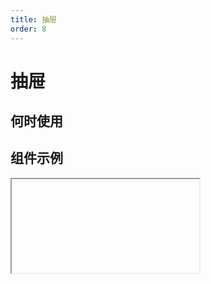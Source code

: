 ```yaml
---
title: 抽屉
order: 8
---
```


# 抽屉

## 何时使用

## 组件示例

<Iframe url="https://www.aliwork.com/developer/drawer-v2?isRenderNav=false" />

  
## 组件属性

<!-- | 属性名 |  属性 code  | 类型 | 数据示例  | 动态属性 | 备注 |
| :------ | :------ | :------ | :------ | :----- | :----- |
| 标题   | title | string | "标题" | 是 |
| 宽度 | width  | string  | "520px"  | 否 |
| 高度 | height  | string  | "600px"  | 否 |
| 是否显示 | visible  | bool  | false  | 是 |
| 显示遮罩 | hasMask | bool  | true  | 否 |
| 弹出位置 | placement | string  | "top"  | 否 | 可选值："top", "bottom", "left", "right" |
| 关闭方式 | closeable | array  | ["mask"]  | 否  | 可选值："mask", "esc" |
| 显示 footer | footer | bool  | true  | 否 |
| footer 对齐方式 | footerAlign | string  | "right"  | 否 | 可选值："left", "right", "center" |
| footer 排列方式 | footerActions | string  | "ok, cancel"  | 否 | 可选值："ok, cancel", "cancel, ok", "ok", "cancel" |
| onOK | onOK | function  | ()=>{}  | 否 |
| onCancel | onCancel | function  | ()=>{}  | 否 |
| onClose | onClose | function  | ()=>{}  | 否 |
| afterClose | afterClose | function  | ()=>{}  | 否 | -->


<AttrTable dataSource={[{
  attr: '标题', 
  code: 'title', 
  type: 'String', 
  demo: '标题', 
  dafault:'', 
  desc: ''
}, {
  attr: '宽度', 
  code: 'width', 
  type: 'String', 
  demo: '520px', 
  dafault:'', 
  desc: ''
}, {
  attr: '高度', 
  code: 'height', 
  type: 'String', 
  demo: "600px", 
  dafault:'', 
  desc: ''
}, {
  attr: '是否显示', 
  code: 'hasMask', 
  type: 'bool', 
  demo: 'true', 
  dafault:'', 
  desc: ''
}, {
  attr: '显示遮罩', 
  code: 'iconName', 
  type: 'String', 
  demo: 'add', 
  dafault:'', 
  desc: ''
}, {
  attr: '弹出位置', 
  code: 'placement', 
  type: 'string', 
  demo: '"top"', 
  dafault:'', 
  desc: '可选值："top", "bottom", "left", "right" '
}, 
{
  attr: '关闭方式', 
  code: 'closeable', 
  type: 'array', 
  demo: '["mask"]', 
  dafault:'', 
  desc: '可选值："mask", "esc"'
}, 
{
  attr: '显示 footer', 
  code: 'footer', 
  type: 'bool', 
  demo: '"true"', 
  dafault:'', 
  desc: '可选值："left", "right", "center"'
}, 
{
  attr: 'footer 对齐方式', 
  code: 'footerAlign', 
  type: 'string', 
  demo: '"right"', 
  dafault:'', 
  desc: '可选值："left", "right", "center"'
}, 
{
  attr: 'footer 排列方式', 
  code: 'footerActions', 
  type: 'string', 
  demo: '""ok, cancel" "', 
  dafault:'', 
  desc: '可选值："ok, cancel", "cancel, ok", "ok", "cancel"'
}, 
{
  attr: 'onOk', 
  code: 'onOk', 
  type: 'function ', 
  demo: '()=>{} ', 
  dafault:'', 
  desc: ''
}, 
{
  attr: 'onCancel', 
  code: 'onCancel', 
  type: 'function ', 
  demo: '()=>{} ', 
  dafault:'', 
  desc: ''
}, 
{
  attr: 'afterClose', 
  code: 'afterClose', 
  type: 'function ', 
  demo: '()=>{} ', 
  dafault:'', 
  desc: ''
}, 
]}
/>